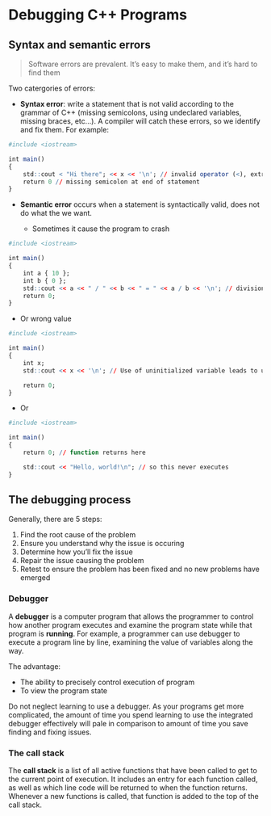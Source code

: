 # Debugging C++ Programs

## Syntax and semantic errors

> Software errors are prevalent. It's easy to make them, and it's hard to find them

Two catergories of errors:

* **Syntax error**: write a statement that is not valid according to the grammar of C++ (missing semicolons, using undeclared variables, missing braces, etc...). A compiler will catch these errors, so we identify and fix them. For example:

```r

#include <iostream>

int main()
{
    std::cout < "Hi there"; << x << '\n'; // invalid operator (<), extraneous semicolon, undeclared variable (x)
    return 0 // missing semicolon at end of statement
}

```


* **Semantic error** occurs when a statement is syntactically valid, does not do what the we want.

  - Sometimes it cause the program to crash

```r

#include <iostream>

int main()
{
    int a { 10 };
    int b { 0 };
    std::cout << a << " / " << b << " = " << a / b << '\n'; // division by 0 is undefined
    return 0;
}

```

  - Or wrong value
  
```r
#include <iostream>

int main()
{
    int x;
    std::cout << x << '\n'; // Use of uninitialized variable leads to undefined result

    return 0;
}
```

  - Or

```r

#include <iostream>

int main()
{
    return 0; // function returns here

    std::cout << "Hello, world!\n"; // so this never executes
}
```

## The debugging process

Generally, there are 5 steps:

1.  Find the root cause of the problem
2.  Ensure you understand why the issue is occuring
3.  Determine how you'll fix the issue
4.  Repair the issue causing the problem
5.  Retest to ensure the problem has been fixed and no new problems have emerged

### Debugger

A **debugger** is a computer program that allows the programmer to control how another program executes and examine the program state while that program is **running**. For example, a programmer can use debugger to execute a program line by line, examining the value of variables along the way.

The advantage:

* The ability to precisely control execution of program
* To view the program state

:::{.callout-tip}

Do not neglect learning to use a debugger. As your programs get more complicated, the amount of time you spend learning to use the integrated debugger effectively will pale in comparison to amount of time you save finding and fixing issues.

:::

### The call stack

The **call stack** is a list of all active functions that have been called to get to the current point of execution. It includes an entry for each function called, as well as which line code will be returned to when the function returns. Whenever a new functions is called, that function is added to the top of the call stack.

